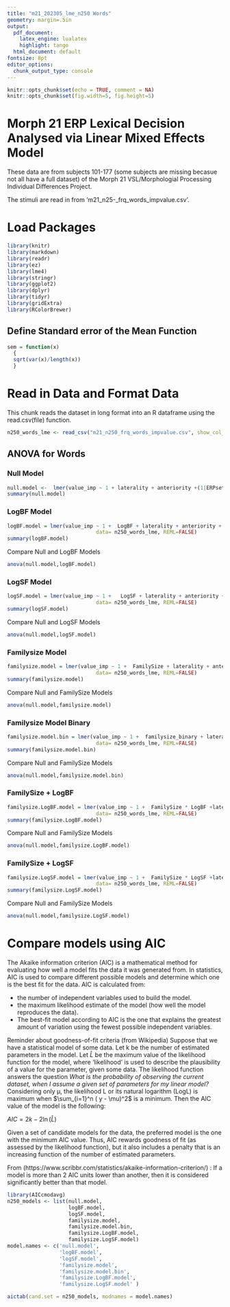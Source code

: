 ```yaml
---
title: "m21_202305_lme_n250 Words"
geometry: margin=.5in
output:
  pdf_document:
    latex_engine: lualatex
    highlight: tango
  html_document: default
fontsize: 8pt
editor_options: 
  chunk_output_type: console
---
```


```r
knitr::opts_chunk$set(echo = TRUE, comment = NA)
knitr::opts_chunk$set(fig.width=5, fig.height=5)
```

# Morph 21 ERP Lexical Decision  Analysed via Linear Mixed Effects Model

These data are from subjects 101-177 (some subjects are missing becasue not all have a full dataset) of the Morph 21 VSL/Morphologial Processing Individual Differences Project.  

The stimuli are read in from 'm21_n25-_frq_words_impvalue.csv'.  

# Load Packages

```r
library(knitr)
library(markdown)
library(readr)
library(ez)
library(lme4)
library(stringr)
library(ggplot2)
library(dplyr)
library(tidyr)
library(gridExtra)
library(RColorBrewer)
```

## Define Standard error of the Mean Function

```r
sem = function(x)
  {
  sqrt(var(x)/length(x))
  }
```


# Read in Data and Format Data

This chunk reads the dataset in long format into an R dataframe using the read.csv(file) function.


```r
n250_words_lme <- read_csv("m21_n250_frq_words_impvalue.csv", show_col_types = FALSE)
```

## ANOVA for Words

### Null Model

```r

null.model <-  lmer(value_imp ~ 1 + laterality + anteriority +(1|ERPset) + (1|STIM), data = n250_words_lme,REML=FALSE)
summary(null.model)
```

### LogBF Model

```r

logBF.model = lmer(value_imp ~ 1 +  LogBF + laterality + anteriority + (1|ERPset) + (1|STIM), 
                             data= n250_words_lme, REML=FALSE)
summary(logBF.model)
```

Compare Null and LogBF Models

```r
anova(null.model,logBF.model)
```

### LogSF Model

```r
logSF.model = lmer(value_imp ~ 1 +   LogSF + laterality + anteriority + (1|ERPset) + (1|STIM), 
                             data= n250_words_lme, REML=FALSE)
summary(logSF.model)
```

  Compare Null and LogSF Models

```r
anova(null.model,logSF.model)
```


### Familysize Model

```r
familysize.model = lmer(value_imp ~ 1 +  FamilySize + laterality + anteriority + (1|ERPset) + (1|STIM), 
                             data= n250_words_lme, REML=FALSE)
summary(familysize.model)
```


Compare Null and FamilySize Models

```r
anova(null.model,familysize.model)
```

### Familysize Model Binary

```r
familysize.model.bin = lmer(value_imp ~ 1 +  familysize_binary + laterality + anteriority + (1|ERPset) + (1|STIM), 
                             data= n250_words_lme, REML=FALSE)
summary(familysize.model.bin)
```


Compare Null and FamilySize Models

```r
anova(null.model,familysize.model.bin)
```


### FamilySize + LogBF


```r
familysize.LogBF.model = lmer(value_imp ~ 1 +  FamilySize * LogBF +laterality + anteriority + (1|ERPset) + (1|STIM), 
                             data= n250_words_lme, REML=FALSE)
summary(familysize.LogBF.model)
```

Compare Null and FamilySize Models

```r
anova(null.model,familysize.LogBF.model)
```

### FamilySize + LogSF


```r
familysize.LogSF.model = lmer(value_imp ~ 1 +  FamilySize * LogSF +laterality + anteriority + (1|ERPset) + (1|STIM), 
                             data= n250_words_lme, REML=FALSE)
summary(familysize.LogSF.model)
```

Compare Null and FamilySize Models

```r
anova(null.model,familysize.LogSF.model)
```

# Compare models using AIC

The Akaike information criterion (AIC) is a mathematical method for evaluating how well a model fits the data it was generated from. In statistics, AIC is used to compare different possible models and determine which one is the best fit for the data. AIC is calculated from:

  - the number of independent variables used to build the model.
  - the maximum likelihood estimate of the model (how well the model reproduces the data).
  - The best-fit model according to AIC is the one that explains the greatest amount of variation using the fewest possible independent variables.

Reminder about goodness-of-fit criteria (from Wikipedia)
Suppose that we have a statistical model of some data. Let k be the number of estimated parameters in the model. Let $\hat {L}$  be the maximum value of the likelihood function for the model, where 'likelihood' is used to describe the plausibility of a value for the parameter, given some data. The likelihood function answers the question *What is the probability of observing the current dataset, when I assume a given set of parameters for my linear model?*  Considering only μ, the likelihood L or its natural logarithm (LogL) is maximum when $\sum_{i=1}^n ( y - \mu)^2$ is a minimum.  Then the AIC value of the model is the following:

$AIC =2k-2\ln(\hat {L})$

Given a set of candidate models for the data, the preferred model is the one with the minimum AIC value. Thus, AIC rewards goodness of fit (as assessed by the likelihood function), but it also includes a penalty that is an increasing function of the number of estimated parameters. 


From (https://www.scribbr.com/statistics/akaike-information-criterion/) : If a model is more than 2 AIC units lower than another, then it is considered significantly better than that model.


```r
library(AICcmodavg)
n250_models <- list(null.model, 
                    logBF.model, 
                    logSF.model, 
                    familysize.model, 
                    familysize.model.bin, 
                    familysize.LogBF.model,
                    familysize.LogSF.model)
model.names <- c('null.model', 
                 'logBF.model', 
                 'logSF.model', 
                 'familysize.model', 
                 'familysize.model.bin',
                 'familysize.LogBF.model', 
                 'familysize.LogSF.model' )

aictab(cand.set = n250_models, modnames = model.names)

```
